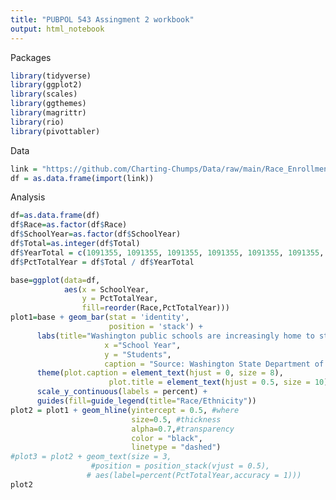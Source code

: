 ```yaml
---
title: "PUBPOL 543 Assingment 2 workbook"
output: html_notebook
---
```


Packages
```r
library(tidyverse)
library(ggplot2)
library(scales)
library(ggthemes)
library(magrittr)
library(rio)
library(pivottabler)
```

Data
```r
link = "https://github.com/Charting-Chumps/Data/raw/main/Race_Enrollment.csv"
df = as.data.frame(import(link))
```

Analysis
```r
df=as.data.frame(df)
df$Race=as.factor(df$Race)
df$SchoolYear=as.factor(df$SchoolYear)
df$Total=as.integer(df$Total)
df$YearTotal = c(1091355, 1091355, 1091355, 1091355, 1091355, 1091355, 1091355, 1088758, 1088758, 1088758, 1088758, 1088758, 1088758, 1088758, 1140997, 1140997, 1140997, 1140997, 1140997, 1140997, 1140997, 1133507, 1133507, 1133507, 1133507, 1133507, 1133507, 1133507, 1126191, 1126191, 1126191, 1126191, 1126191, 1126191, 1126191, 1113069, 1113069, 1113069, 1113069, 1113069, 1113069, 1113069, 1096921, 1096921, 1096921, 1096921, 1096921, 1096921, 1096921, 1082279, 1082279, 1082279, 1082279, 1082279, 1082279, 1082279)
df$PctTotalYear = df$Total / df$YearTotal
```

```r
base=ggplot(data=df,
            aes(x = SchoolYear,
                y = PctTotalYear,
                fill=reorder(Race,PctTotalYear)))
plot1=base + geom_bar(stat = 'identity',
                      position = 'stack') + 
      labs(title="Washington public schools are increasingly home to students of color",
                     x ="School Year", 
                     y = "Students",
                     caption = "Source: Washington State Department of Education") + 
      theme(plot.caption = element_text(hjust = 0, size = 8), 
                      plot.title = element_text(hjust = 0.5, size = 10), axis.title = element_text(size = 10)) + 
      scale_y_continuous(labels = percent) + 
      guides(fill=guide_legend(title="Race/Ethnicity"))
plot2 = plot1 + geom_hline(yintercept = 0.5, #where
                           size=0.5, #thickness
                           alpha=0.7,#transparency
                           color = "black", 
                           linetype = "dashed")
#plot3 = plot2 + geom_text(size = 3, 
                  #position = position_stack(vjust = 0.5),
                 # aes(label=percent(PctTotalYear,accuracy = 1)))
plot2
```

